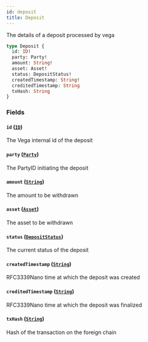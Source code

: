 ```yaml
---
id: deposit
title: Deposit
---
```



The details of a deposit processed by vega

```graphql
type Deposit {
  id: ID!
  party: Party!
  amount: String!
  asset: Asset!
  status: DepositStatus!
  createdTimestamp: String!
  creditedTimestamp: String
  txHash: String
}
```


### Fields

#### `id` ([`ID`](/docs/mainnet/graphql/scalars/id))

The Vega internal id of the deposit


#### `party` ([`Party`](/docs/mainnet/graphql/objects/party))

The PartyID initiating the deposit


#### `amount` ([`String`](/docs/mainnet/graphql/scalars/string))

The amount to be withdrawn


#### `asset` ([`Asset`](/docs/mainnet/graphql/objects/asset))

The asset to be withdrawn


#### `status` ([`DepositStatus`](/docs/mainnet/graphql/enums/deposit-status))

The current status of the deposit


#### `createdTimestamp` ([`String`](/docs/mainnet/graphql/scalars/string))

RFC3339Nano time at which the deposit was created


#### `creditedTimestamp` ([`String`](/docs/mainnet/graphql/scalars/string))

RFC3339Nano time at which the deposit was finalized


#### `txHash` ([`String`](/docs/mainnet/graphql/scalars/string))

Hash of the transaction on the foreign chain




